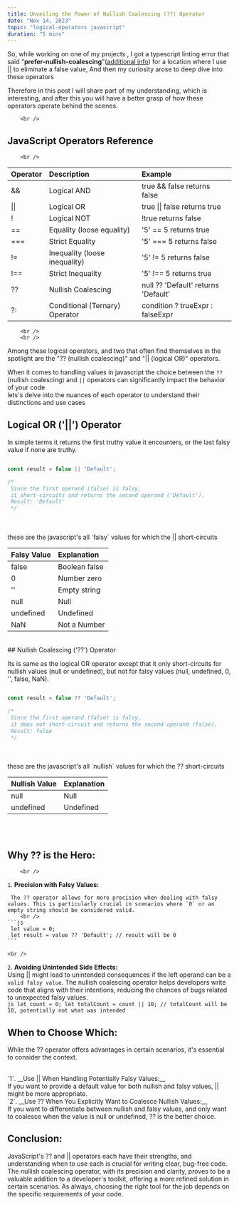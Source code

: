 ```yaml
---
title: Unveiling the Power of Nullish Coalescing (??) Operator
date: "Nov 14, 2023"
topic: "logical-operators javascript"
duration: "5 mins"
---
```

So, while working on one of my projects , I got a typescript linting error that said 
"__prefer-nullish-coalescing__"([additional info](https://github.com/typescript-eslint/typescript-eslint/blob/main/packages/eslint-plugin/docs/rules/prefer-nullish-coalescing.md)) for 
a location where I use || to eliminate a false value, And then my curiosity arose to deep dive into these operators 

Therefore in this post I will share part of my understanding, which is interesting, and after this you will have a better grasp of how these operators operate behind the scenes.

        <br />
## JavaScript Operators Reference
        <br />
| Operator        | Description                  | Example                           |
| :-------------- | :---------------------------- | :--------------------------------- |
| &&            | Logical AND                   | true && false returns false   |
| \|\|            | Logical OR                    | true \|\| false returns true  |
| !             | Logical NOT                   | !true returns false           |
| ==            | Equality (loose equality)     | '5' == 5 returns true         |
| ===           | Strict Equality               | '5' === 5 returns false       |
| !=            | Inequality (loose inequality) | '5' != 5 returns false        |
| !==           | Strict Inequality             | '5' !== 5 returns true        |
| ??            | Nullish Coalescing            | null ?? 'Default' returns 'Default' |
| ?:            | Conditional (Ternary) Operator | condition ? trueExpr : falseExpr |
        <br />
        <br />

Among these logical operators, and two that often find themselves in the spotlight are the "?? (nullish coalescing)" and "|| (logical OR)" operators.
        <br />

When it comes to handling values in javascript the choice between the `??` (nullish coalescing) and `||` operators can significantly impact the behavior of your code
<br/>
lets's delve into the nuances of each operator to understand their distinctions and  use cases
        <br />
## Logical OR ('||') Operator 

 In simple terms it returns the first truthy value it encounters, or the last falsy value if none are truthy.
        <br />
 ```js

 const result = false || 'Default';

 /*
  Since the first operand (false) is falsy,
  it short-circuits and returns the second operand ('Default').
  Result: 'Default' 
  */
 ```

 <br />
 <br />
 these are the javascript's all `falsy` values for which the || short-circuits 
 <br />

| Falsy Value | Explanation                         |
|:------------ |:----------------------------------- |
| false      | Boolean false                       |
| 0          | Number zero                         |
| ''         | Empty string                        |
| null       | Null                                |
| undefined  | Undefined                           |
| NaN        | Not a Number                        |
 <br />
## Nullish Coalescing ('??') Operator

Its is same as the logical OR operator except that it only short-circuits for nullish values (null or undefined), but not for falsy values (null, undefined, 0, '', false, NaN).
        <br />
 ```js

 const result = false ?? 'Default';

 /*
  Since the first operand (false) is falsy,
  it does not short-circuit and returns the second operand (false).
  Result: false 
  */
 ```

 <br />
 <br />
 these are the javascript's all `nullish` values for which the ?? short-circuits 
 <br />

 | Nullish Value | Explanation                         |
 |:------------ |:----------------------------------- |
 | null      | Null                                |
 | undefined | Undefined                           |




 <br />
 <br />
 

## Why ?? is the Hero:
        <br />

`1`. __Precision with Falsy Values:__
        <br />

     The ?? operator allows for more precision when dealing with falsy values. This is particularly crucial in scenarios where `0` or an empty string should be considered valid.
        <br />
    ```js
     let value = 0;
     let result = value ?? 'Default'; // result will be 0
    ```

    <br />
`2`. __Avoiding Unintended Side Effects:__
    <br />
    Using || might lead to unintended consequences if the left operand can be a `valid falsy value`. The nullish coalescing operator helps
    developers write code that aligns with their intentions, reducing the chances of bugs related to unexpected falsy values.
    <br />
    ```js
     let count = 0;
     let totalCount = count || 10; // totalCount will be 10, potentially not what was intended
    ```

## When to Choose Which:    

While the ?? operator offers advantages in certain scenarios, it's essential to consider the context.

   <br />
`1`. __Use || When Handling Potentially Falsy Values:__

   <br />
   If you want to provide a default value for both nullish and falsy values, || might be more appropriate.

   <br />
`2`. __Use ?? When You Explicitly Want to Coalesce Nullish Values:__

   <br />
   If you want to differentiate between nullish and falsy values, and only want to coalesce when the value is null or undefined, ?? is the better choice.

## Conclusion:   

JavaScript's ?? and || operators each have their strengths, and understanding when to use each is crucial for writing clear, bug-free code. 
The nullish coalescing operator, with its precision and clarity, proves to be a valuable addition to a developer's toolkit, offering a more refined 
solution in certain scenarios. As always, choosing the right tool for the job depends on the specific requirements of your code.
        <br />